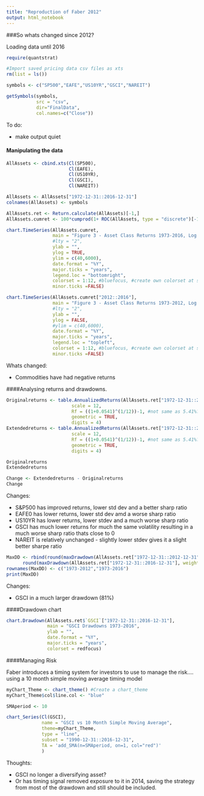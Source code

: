 ---
title: "Reproduction of Faber 2012"
output: html_notebook
---

###So whats changed since 2012? 

Loading data until 2016

```{r}
require(quantstrat)

#Import saved pricing data csv files as xts
rm(list = ls())

symbols <- c("SP500","EAFE","US10YR","GSCI","NAREIT")

getSymbols(symbols,
           src = "csv",
           dir="FinalData",
           col.names=c("Close"))

```

To do:

- make output quiet

#### Manipulating the data

```{r}
AllAssets <- cbind.xts(Cl(SP500),
                       Cl(EAFE),
                       Cl(US10YR),
                       Cl(GSCI),
                       Cl(NAREIT))                       

AllAssets <- AllAssets["1972-12-31::2016-12-31"]
colnames(AllAssets) <- symbols

AllAssets.ret <- Return.calculate(AllAssets)[-1,]
AllAssets.cumret <- 100*cumprod(1+ ROC(AllAssets, type = "discrete")[-1,])

chart.TimeSeries(AllAssets.cumret,
                 main = "Figure 3 - Asset Class Returns 1973-2016, Log Scale",
                 #lty = "2",
                 ylab = "",
                 ylog = TRUE,
                 ylim = c(40,6000),
                 date.format = "%Y",
                 major.ticks = "years",
                 legend.loc = "bottomright",
                 colorset = 1:12, #bluefocus, #create own colorset at some point
                 minor.ticks =FALSE)

chart.TimeSeries(AllAssets.cumret["2012::2016"],
                 main = "Figure 3 - Asset Class Returns 1973-2012, Log Scale",
                 #lty = "2",
                 ylab = "",
                 ylog = FALSE,
                 #ylim = c(40,6000),
                 date.format = "%Y",
                 major.ticks = "years",
                 legend.loc = "topleft",
                 colorset = 1:12, #bluefocus, #create own colorset at some point
                 minor.ticks =FALSE)

```

Whats changed:

- Commodities have had negative returns


####Analysing returns and drawdowns.

```{r}
Originalreturns <- table.AnnualizedReturns(AllAssets.ret["1972-12-31::2012-12-31"], 
                        scale = 12, 
                        Rf = ((1+0.0541)^(1/12))-1, #not same as 5.41%?
                        geometric = TRUE, 
                        digits = 4)
Extendedreturns <- table.AnnualizedReturns(AllAssets.ret["1972-12-31::2016-12-31"], 
                        scale = 12, 
                        Rf = ((1+0.0541)^(1/12))-1, #not same as 5.41%?
                        geometric = TRUE, 
                        digits = 4)

Originalreturns
Extendedreturns

Change <- Extendedreturns - Originalreturns
Change
```

Changes:

- S&P500 has improved returns, lower std dev and a better sharp ratio
- EAFE0 has lower returns, lower std dev amd a worse sharp ratio
- US10YR has lower returns, lower stdev and a much worse sharp ratio
- GSCI has much lower returns for much the same volatility resulting in a much worse sharp ratio thats close to 0
- NAREIT is relatively unchanged - slightly lower stdev gives it a slight better sharpe ratio

```{r}
MaxDD <- rbind(round(maxDrawdown(AllAssets.ret["1972-12-31::2012-12-31"], weights = NULL, geometric = TRUE, invert = FALSE),4),
      round(maxDrawdown(AllAssets.ret["1972-12-31::2016-12-31"], weights = NULL, geometric = TRUE, invert = FALSE),4))
rownames(MaxDD) <- c("1973-2012","1973-2016")
print(MaxDD)
```
Changes:

- GSCI in a much larger drawdown (81%)

####Drawdown chart

```{r}
chart.Drawdown(AllAssets.ret$`GSCI`["1972-12-31::2016-12-31"],
               main = "GSCI Drawdowns 1973-2016",
               ylab = "",
               date.format = "%Y",
               major.ticks = "years",
               colorset = redfocus)

```

####Managing Risk 

Faber introduces a timing system for investors to use to manage the risk.... using a 10 month simple moving average timing model

```{r}
myChart_Theme <- chart_theme() #Create a chart_theme
myChart_Theme$col$line.col <- "blue"

SMAperiod <- 10

chart_Series(Cl(GSCI),
             name = "GSCI vs 10 Month Simple Moving Average",
             theme=myChart_Theme,
             type = "line",
             subset = "1990-12-31::2016-12-31",
             TA = 'add_SMA(n=SMAperiod, on=1, col="red")'
             )
```

Thoughts:

- GSCI no longer a diversifying asset?
- Or has timing signal removed exposure to it in 2014, saving the strategy from most of the drawdown and still should be included.

